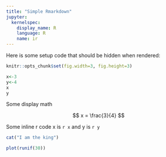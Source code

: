 ```yaml
---
title: "Simple Rmarkdown"
jupyter:
  kernelspec:
    display_name: R
    language: R
    name: ir
---
```


Here is some setup code that should be hidden when rendered:

```r
knitr::opts_chunk$set(fig.width=3, fig.height=3)
```

```r
x<-3
y<-4
x
y
```

Some display math

$$
x = \frac{3}{4} 
$$

Some inline r code x is `r x` and y is `r y`

```r
cat("I am the king")
```

```r
plot(runif(30))
```

